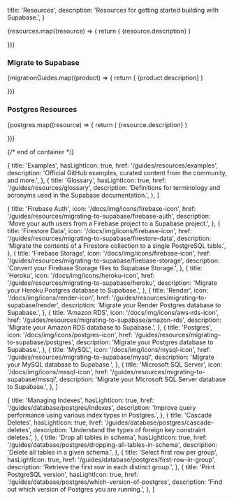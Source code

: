 
  title: 'Resources',
  description: 'Resources for getting started building with Supabase.',
}

<div className="flex flex-col gap-12 my-12">

<div>

  <div className="grid grid-cols-12 gap-6 not-prose">
    {resources.map((resource) => {
      return (
        <Link
          href={`${resource.href}`}
          key={resource.title}
          className={'col-span-12 md:col-span-4'}
          passHref
        >
          <GlassPanel {...resource} background={false} showIconBg={true}>
            {resource.description}
          </GlassPanel>
        </Link>
      )

})}

  </div>

</div>

<div>
  <div className="max-w-xl mb-6">

### Migrate to Supabase

  </div>

  <div className="grid grid-cols-12 gap-6 not-prose">
    {migrationGuides.map((product) => {
      return (
        <Link
          href={`${product.href}`}
          key={product.title}
          className={product.span ?? 'col-span-6 md:col-span-3'}
          passHref
        >
          <IconPanel {...product} background={true} showIconBg={true} showLink={true}>
            {product.description}
          </IconPanel>
        </Link>
      )

})}

  </div>

</div>

<div>
  <div className="max-w-xl mb-6">

### Postgres Resources

  </div>

  <div className="grid grid-cols-12 gap-6 not-prose">
    {postgres.map((resource) => {
      return (
        <Link
          href={`${resource.href}`}
          key={resource.title}
          className={'col-span-12 md:col-span-4'}
          passHref
        >
          <GlassPanel {...resource} background={false} showIconBg={true}>
            {resource.description}
          </GlassPanel>
        </Link>
      )

})}

  </div>

</div>

{/* end of container */}

</div>

  {
    title: 'Examples',
    hasLightIcon: true,
    href: '/guides/resources/examples',
    description: 'Official GitHub examples, curated content from the community, and more.',
  },
  {
    title: 'Glossary',
    hasLightIcon: true,
    href: '/guides/resources/glossary',
    description: 'Definitions for terminology and acronyms used in the Supabase documentation.',
  },
]

  {
    title: 'Firebase Auth',
    icon: '/docs/img/icons/firebase-icon',
    href: '/guides/resources/migrating-to-supabase/firebase-auth',
    description: 'Move your auth users from a Firebase project to a Supabase project.',
  },
  {
    title: 'Firestore Data',
    icon: '/docs/img/icons/firebase-icon',
    href: '/guides/resources/migrating-to-supabase/firestore-data',
    description: 'Migrate the contents of a Firestore collection to a single PostgreSQL table.',
  },
  {
    title: 'Firebase Storage',
    icon: '/docs/img/icons/firebase-icon',
    href: '/guides/resources/migrating-to-supabase/firebase-storage',
    description: 'Convert your Firebase Storage files to Supabase Storage.',
  },
  {
    title: 'Heroku',
    icon: '/docs/img/icons/heroku-icon',
    href: '/guides/resources/migrating-to-supabase/heroku',
    description: 'Migrate your Heroku Postgres database to Supabase.',
  },
  {
    title: 'Render',
    icon: '/docs/img/icons/render-icon',
    href: '/guides/resources/migrating-to-supabase/render',
    description: 'Migrate your Render Postgres database to Supabase.',
  },
  {
    title: 'Amazon RDS',
    icon: '/docs/img/icons/aws-rds-icon',
    href: '/guides/resources/migrating-to-supabase/amazon-rds',
    description: 'Migrate your Amazon RDS database to Supabase.',
  },
  {
    title: 'Postgres',
    icon: '/docs/img/icons/postgres-icon',
    href: '/guides/resources/migrating-to-supabase/postgres',
    description: 'Migrate your Postgres database to Supabase.',
  },
  {
    title: 'MySQL',
    icon: '/docs/img/icons/mysql-icon',
    href: '/guides/resources/migrating-to-supabase/mysql',
    description: 'Migrate your MySQL database to Supabase.',
  },
  {
    title: 'Microsoft SQL Server',
    icon: '/docs/img/icons/mssql-icon',
    href: '/guides/resources/migrating-to-supabase/mssql',
    description: 'Migrate your Microsoft SQL Server database to Supabase.',
  },
]

  {
    title: 'Managing Indexes',
    hasLightIcon: true,
    href: '/guides/database/postgres/indexes',
    description: 'Improve query performance using various index types in Postgres.',
  },
  {
    title: 'Cascade Deletes',
    hasLightIcon: true,
    href: '/guides/database/postgres/cascade-deletes',
    description: 'Understand the types of foreign key constraint deletes.',
  },
  {
    title: 'Drop all tables in schema',
    hasLightIcon: true,
    href: '/guides/database/postgres/dropping-all-tables-in-schema',
    description: 'Delete all tables in a given schema.',
  },
  {
    title: 'Select first row per group',
    hasLightIcon: true,
    href: '/guides/database/postgres/first-row-in-group',
    description: 'Retrieve the first row in each distinct group.',
  },
  {
    title: 'Print PostgreSQL version',
    hasLightIcon: true,
    href: '/guides/database/postgres/which-version-of-postgres',
    description: 'Find out which version of Postgres you are running.',
  },
]


